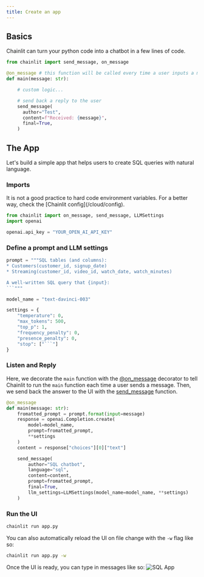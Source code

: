```yaml
---
title: Create an app
---
```


## Basics

Chainlit can turn your python code into a chatbot in a few lines of code.

```python
from chainlit import send_message, on_message

@on_message # this function will be called every time a user inputs a message in the UI
def main(message: str):

    # custom logic...

    # send back a reply to the user
    send_message(
      author="Test",
      content=f"Received: {message}",
      final=True,
    )
```

## The App

Let's build a simple app that helps users to create SQL queries with natural language.

### Imports

<Warning>
  It is not a good practice to hard code environment variables. For a better
  way, check the [Chainlit config](/cloud/config).
</Warning>

```python app.py
from chainlit import on_message, send_message, LLMSettings
import openai

openai.api_key = "YOUR_OPEN_AI_API_KEY"
```

### Define a prompt and LLM settings

````python app.py
prompt = """SQL tables (and columns):
* Customers(customer_id, signup_date)
* Streaming(customer_id, video_id, watch_date, watch_minutes)

A well-written SQL query that {input}:
```"""

model_name = "text-davinci-003"

settings = {
    "temperature": 0,
    "max_tokens": 500,
    "top_p": 1,
    "frequency_penalty": 0,
    "presence_penalty": 0,
    "stop": ["```"]
}
````

### Listen and Reply

Here, we decorate the `main` function with the [@on_message](api-reference/on-message) decorator to tell Chainlit to run the `main` function each time a user sends a message.
Then, we send back the answer to the UI with the [send_message](api-reference/send-message) function.

```python app.py
@on_message
def main(message: str):
    fromatted_prompt = prompt.format(input=message)
    response = openai.Completion.create(
        model=model_name,
        prompt=fromatted_prompt,
        **settings
    )
    content = response["choices"][0]["text"]

    send_message(
        author="SQL chatbot",
        language="sql",
        content=content,
        prompt=fromatted_prompt,
        final=True,
        llm_settings=LLMSettings(model_name=model_name, **settings)
    )
```

### Run the UI

```bash
chainlit run app.py
```

You can also automatically reload the UI on file change with the `-w` flag like so:
```bash
chainlit run app.py -w
```

Once the UI is ready, you can type in messages like so:
![SQL App](/images/sql-app.png)
